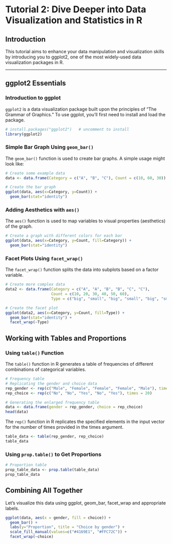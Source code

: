 
# Tutorial 2: Dive Deeper into Data Visualization and Statistics in R


## Introduction

This tutorial aims to enhance your data manipulation and visualization skills by introducing you to ggplot2, one of the most widely-used data visualization packages in R.

---

## ggplot2 Essentials

### Introduction to ggplot

`ggplot2` is a data visualization package built upon the principles of "The Grammar of Graphics." To use ggplot, you'll first need to install and load the package.

```r
# install.packages("ggplot2")   # uncomment to install
library(ggplot2)
```


### Simple Bar Graph Using `geom_bar()`

The `geom_bar()` function is used to create bar graphs. A simple usage might look like:

```r
# Create some example data
data <- data.frame(Category = c("A", "B", "C"), Count = c(10, 60, 30))

# Create the bar graph
ggplot(data, aes(x=Category, y=Count)) +
  geom_bar(stat="identity")
```


### Adding Aesthetics with `aes()`

The `aes()` function is used to map variables to visual properties (aesthetics) of the graph.

```r
# Create a graph with different colors for each bar
ggplot(data, aes(x=Category, y=Count, fill=Category)) +
  geom_bar(stat="identity")
```


### Facet Plots Using `facet_wrap()`

The `facet_wrap()` function splits the data into subplots based on a factor variable.


```r
# Create more complex data
data2 <- data.frame(Category = c("A", "A", "B", "B", "C", "C"),
                    Count = c(10, 20, 30, 40, 50, 60),
                    Type = c("big", "small", "big", "small", "big", "small"))

# Create the facet plot
ggplot(data2, aes(x=Category, y=Count, fill=Type)) +
  geom_bar(stat="identity") +
  facet_wrap(~Type)
```


## Working with Tables and Proportions

### Using `table()` Function

The `table()` function in R generates a table of frequencies of different combinations of categorical variables.

```r
# Frequency table
# Replicating the gender and choice data
rep_gender <- rep(c("Male", "Female", "Female", "Female", "Male"), times = 20)
rep_choice <- rep(c("No", "No", "Yes", "No", "Yes"), times = 20)

# Generating the enlarged frequency table
data <- data.frame(gender = rep_gender, choice = rep_choice)
head(data)
```


The `rep()` function in R replicates the specified elements in the input vector for the number of times provided in the times argument.

```r
table_data <- table(rep_gender, rep_choice)
table_data
```


### Using `prop.table()` to Get Proportions

```r
# Proportion table
prop_table_data <- prop.table(table_data)
prop_table_data
```


## Combining All Together

Let's visualize this data using ggplot, geom_bar, facet_wrap and appropriate labels.


```r
ggplot(data, aes(x = gender, fill = choice)) + 
  geom_bar() + 
  labs(y="Proportion", title = "Choice by gender") + 
  scale_fill_manual(values=c("#4169E1", "#FFC72C")) +
  facet_wrap(~choice)
```




